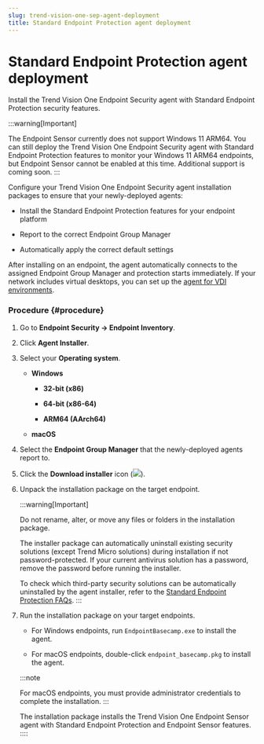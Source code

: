 ```yaml
---
slug: trend-vision-one-sep-agent-deployment
title: Standard Endpoint Protection agent deployment
---
```

# Standard Endpoint Protection agent deployment

Install the Trend Vision One Endpoint Security agent with Standard Endpoint Protection security features.

:::warning[Important]

The Endpoint Sensor currently does not support Windows 11 ARM64. You can still deploy the Trend Vision One Endpoint Security agent with Standard Endpoint Protection features to monitor your Windows 11 ARM64 endpoints, but Endpoint Sensor cannot be enabled at this time. Additional support is coming soon.
:::

Configure your Trend Vision One Endpoint Security agent installation packages to ensure that your newly-deployed agents:

- Install the Standard Endpoint Protection features for your endpoint platform

- Report to the correct Endpoint Group Manager

- Automatically apply the correct default settings

After installing on an endpoint, the agent automatically connects to the assigned Endpoint Group Manager and protection starts immediately. If your network includes virtual desktops, you can set up the [agent for VDI environments](create-golden-agent-image.mdx).

### Procedure {#procedure}

1.  Go to **Endpoint Security → Endpoint Inventory**.

2.  Click **Agent Installer**.

3.  Select your **Operating system**.

    - **Windows**

      - **32-bit (x86)**

      - **64-bit (x86-64)**

      - **ARM64 (AArch64)**

    - **macOS**

4.  Select the **Endpoint Group Manager** that the newly-deployed agents report to.

5.  Click the **Download installer** icon (![](/images/downloadInstaller=20230617123737.webp)).

6.  Unpack the installation package on the target endpoint.

    :::warning[Important]

    Do not rename, alter, or move any files or folders in the installation package.

    The installer package can automatically uninstall existing security solutions (except Trend Micro solutions) during installation if not password-protected. If your current antivirus solution has a password, remove the password before running the installer.

    To check which third-party security solutions can be automatically uninstalled by the agent installer, refer to the [Standard Endpoint Protection FAQs](standard-endpoint-protection-faqs.mdx).
    :::

7.  Run the installation package on your target endpoints.

    - For Windows endpoints, run `EndpointBasecamp.exe` to install the agent.

    - For macOS endpoints, double-click `endpoint_basecamp.pkg` to install the agent.

    :::note

    For macOS endpoints, you must provide administrator credentials to complete the installation.
    :::

    The installation package installs the Trend Vision One Endpoint Sensor agent with Standard Endpoint Protection and Endpoint Sensor features.
::::
